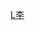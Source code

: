{{Navbox
| name  = 李凤章家系
| title = 李凤章家系
| state = collapsed
| list1 =
<center>
{{familytree/start | style=font-size:90%;}}

{{familytree|||||||||||||LDH|y|WMS|||||||||||||||||||||||||LDH=李殿华|WMS=待考证}}
{{familytree||||||||||||||||!||||||||||||||||||||||||||||}}
{{familytree|||||||||||||||LWA|y|LSS|||||||||||||||||||||||LWA=李文安|LSS=李氏}}
{{familytree| |||| |,|-|-|-|-|-|-|-|-|-|-|-|^|-|-|-|-|-|-|-|v|-|-|-|v|-|-|-|v|-|-|-|v|-|-|-|.| |}}
{{familytree|DHJ|~|LFZ|~|DSS|~|HSS|~|SSS|~|WSS||LAZ||LOZ||LEZ||LUZ||LZQ|DHJ=[[戴恭谨]]|LFZ=[[李凤章]]|DSS=邓氏|HSS=洪氏|SSS=孙氏|WSS=王氏|LAZ=[[李翰章]]|LOZ=[[李鸿章]]|LEZ=[[李鹤章]]|LUZ=[[李蕴章]]|LZQ=[[李昭庆]]}}
{{familytree||!||||||||!||||!||||!||||`|-|-|-|-|-|-|-|-|-|-|-|.||||||||||}}
{{familytree||!||||||||!||||!||||`|-|-|-|-|-|-|-|-|-|-|-|.||||!||||||||||}}
{{familytree| |!| |||||||!||||`|-|-|-|v|-|-|-|-|-|-|-|.||||!||||!||||||||||}}
{{familytree|LJS|~|KHF||WMA|~|PQQ||WMB||WDY||LJH||NZY||WMC|~|ZSH|||||LJS=[[李静淑]]|KHF=[[柯厚福]]|WMA=待考证|PQQ=[[潘庆琦]]|WMB=待考证|WDY=[[吴鼎业]]|LJH=[[李经祜]]|NZY=女（早夭）|WMC=待考证|ZSH=[[张士璜]]}}

{{familytree/end}}

|below =

}}</center>
<noinclude>

[[Category:中国家族模板|L李]]

</noinclude>